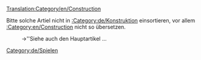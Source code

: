 [[Translation:Category/en/Construction]]


{{en/Bilingual box| de
| Artikel, die sich damit beschäftigen, wie man etwas baut, sind hier aufgelistet.
| Articles dealing with how to construct things are listed here.}}
Bitte solche Artiel nicht in [[:Category:de/Konstruktion]] einsortieren, vor allem [[:Category:en/Construction]] nicht so übersetzen.
:→''Siehe auch den Hauptartikel {{en/User/Pystro/Template/Link Translation|Construction|De|'''Bauen'''|Bauen|Konstruktion}}...

[[Category:de/Spielen]]